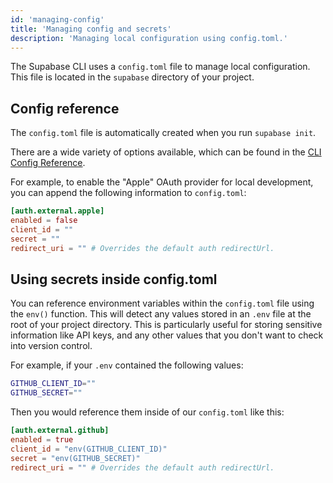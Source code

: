 ```yaml
---
id: 'managing-config'
title: 'Managing config and secrets'
description: 'Managing local configuration using config.toml.'
---
```


The Supabase CLI uses a `config.toml` file to manage local configuration. This file is located in the `supabase` directory of your project.

## Config reference

The `config.toml` file is automatically created when you run `supabase init`.

There are a wide variety of options available, which can be found in the [CLI Config Reference](/docs/guides/cli/config).

For example, to enable the "Apple" OAuth provider for local development, you can append the following information to `config.toml`:

```toml
[auth.external.apple]
enabled = false
client_id = ""
secret = ""
redirect_uri = "" # Overrides the default auth redirectUrl.
```

## Using secrets inside config.toml

You can reference environment variables within the `config.toml` file using the `env()` function. This will detect any values stored in an `.env` file at the root of your project directory. This is particularly useful for storing sensitive information like API keys, and any other values that you don't want to check into version control.

For example, if your `.env` contained the following values:

```bash
GITHUB_CLIENT_ID=""
GITHUB_SECRET=""
```

Then you would reference them inside of our `config.toml` like this:

```toml
[auth.external.github]
enabled = true
client_id = "env(GITHUB_CLIENT_ID)"
secret = "env(GITHUB_SECRET)"
redirect_uri = "" # Overrides the default auth redirectUrl.
```
